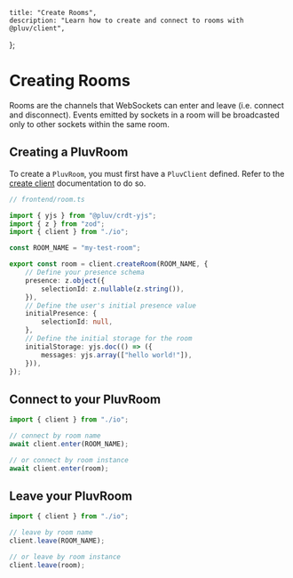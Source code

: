     title: "Create Rooms",
    description: "Learn how to create and connect to rooms with @pluv/client",
};

# Creating Rooms

Rooms are the channels that WebSockets can enter and leave (i.e. connect and disconnect). Events emitted by sockets in a room will be broadcasted only to other sockets within the same room.

## Creating a PluvRoom

To create a `PluvRoom`, you must first have a `PluvClient` defined. Refer to the [create client](/docs/client/create-client) documentation to do so.

```ts
// frontend/room.ts

import { yjs } from "@pluv/crdt-yjs";
import { z } from "zod";
import { client } from "./io";

const ROOM_NAME = "my-test-room";

export const room = client.createRoom(ROOM_NAME, {
    // Define your presence schema
    presence: z.object({
        selectionId: z.nullable(z.string()),
    }),
    // Define the user's initial presence value
    initialPresence: {
        selectionId: null,
    },
    // Define the initial storage for the room
    initialStorage: yjs.doc(() => ({
        messages: yjs.array(["hello world!"]),
    })),
});
```

## Connect to your PluvRoom

```ts
import { client } from "./io";

// connect by room name
await client.enter(ROOM_NAME);

// or connect by room instance
await client.enter(room);
```

## Leave your PluvRoom

```ts
import { client } from "./io";

// leave by room name
client.leave(ROOM_NAME);

// or leave by room instance
client.leave(room);
```

